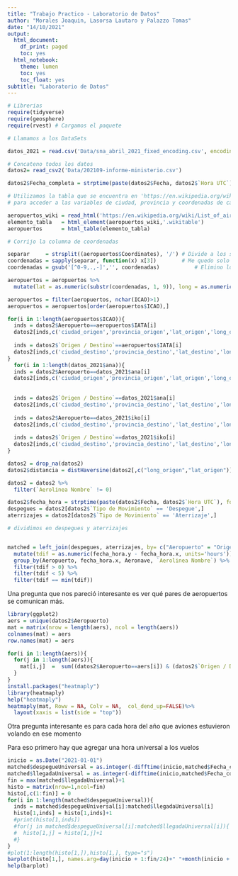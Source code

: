 ```yaml
---
title: "Trabajo Practico - Laboratorio de Datos"
author: "Morales Joaquin, Lasorsa Lautaro y Palazzo Tomas"
date: "14/10/2021"
output:
  html_document:
    df_print: paged
    toc: yes
  html_notebook:
    theme: lumen
    toc: yes
    toc_float: yes
subtitle: "Laboratorio de Datos"
---
```


```r
# Librerias
require(tidyverse)
require(geosphere)
require(rvest) # Cargamos el paquete
```


```r
# Llamamos a los DataSets

datos_2021 = read.csv('Data/sna_abril_2021_fixed_encoding.csv', encoding = 'UTF-8', sep = ',')

# Concateno todos los datos
datos2= read_csv2('Data/202109-informe-ministerio.csv')

datos2$Fecha_completa = strptime(paste(datos2$Fecha, datos2$`Hora UTC`), format = "%d/%m/%Y %H:%M:%S")

```

```r
# Utilizamos la tabla que se encuentra en 'https://en.wikipedia.org/wiki/List_of_airports_in_Argentina'
# para acceder a las variables de ciudad, provincia y coordenadas de cada aeropuerto 

aeropuertos_wiki = read_html('https://en.wikipedia.org/wiki/List_of_airports_in_Argentina')
elemento_tabla   = html_element(aeropuertos_wiki,'.wikitable')
aeropuertos      = html_table(elemento_tabla)

```

```r
# Corrijo la columna de coordenadas 

separar     = strsplit((aeropuertos$Coordinates), '/') # Divide a los strings en los lugares donde haya '/' 
coordenadas = sapply(separar, function(x) x[3])        # Me quedo solo con el 3er tipo de coordenada
coordenadas = gsub('[^0-9,.,-]','', coordenadas)           # Elimino los caracteres que no quiero utilizar

aeropuertos = aeropuertos %>% 
  mutate(lat = as.numeric(substr(coordenadas, 1, 9)), long = as.numeric(substr(coordenadas, 10, 18))) # Separo a mano latitud y longitud (revizar si esta todo en orden)

aeropuertos = filter(aeropuertos, nchar(ICAO)>1)
aeropuertos = aeropuertos[order(aeropuertos$ICAO),]
```

```r

for(i in 1:length(aeropuertos$ICAO)){
  inds = datos2$Aeropuerto==aeropuertos$IATA[i]
  datos2[inds,c('ciudad_origen','provincia_origen','lat_origen','long_origen')] = aeropuertos[i,c("City served","Province","lat","long")]
  
  inds = datos2$`Origen / Destino`==aeropuertos$IATA[i]
  datos2[inds,c('ciudad_destino','provincia_destino','lat_destino','long_destino')] = aeropuertos[i,c("City served","Province","lat","long")]
}
  for(i in 1:length(datos_2021$ana)){
  inds = datos2$Aeropuerto==datos_2021$ana[i]
  datos2[inds,c('ciudad_origen','provincia_origen','lat_origen','long_origen')] = datos_2021[i,c("nam","cpr","x","y")]
  
  
  inds = datos2$`Origen / Destino`==datos_2021$ana[i]
  datos2[inds,c('ciudad_destino','provincia_destino','lat_destino','long_destino')] = datos_2021[i,c("nam","cpr","x","y")]
  
  inds = datos2$Aeropuerto==datos_2021$iko[i]
  datos2[inds,c('ciudad_destino','provincia_destino','lat_destino','long_destino')] = datos_2021[i,c("nam","cpr","x","y")]
  
  inds = datos2$`Origen / Destino`==datos_2021$iko[i]
  datos2[inds,c('ciudad_destino','provincia_destino','lat_destino','long_destino')] = datos_2021[i,c("nam","cpr","x","y")]
}

datos2 = drop_na(datos2)
datos2$distancia = distHaversine(datos2[,c("long_origen","lat_origen")],datos2[,c("long_destino","lat_destino")])/1000

datos2 = datos2 %>% 
  filter(`Aerolinea Nombre` != 0)
```


```r

datos2$fecha_hora = strptime(paste(datos2$Fecha, datos2$`Hora UTC`), format = "%d/%m/%Y %H:%M:%S")
despegues = datos2[datos2$`Tipo de Movimiento` == 'Despegue',]
aterrizajes = datos2[datos2$`Tipo de Movimiento` == 'Aterrizaje',]

```



```r
# dividimos en despegues y aterrizajes


matched = left_join(despegues, aterrizajes, by= c("Aeropuerto" = "Origen / Destino", "Origen / Destino" = "Aeropuerto", "Aerolinea Nombre" = "Aerolinea Nombre", "Aeronave" = "Aeronave")) %>% 
  mutate(tdif = as.numeric(fecha_hora.y - fecha_hora.x, units='hours')) %>%
  group_by(Aeropuerto, fecha_hora.x, Aeronave, `Aerolinea Nombre`) %>% 
  filter(tdif > 0) %>%
  filter(tdif < 5) %>% 
  filter(tdif == min(tdif))
```

Una pregunta que nos pareció interesante es ver qué pares de aeropuertos se comunican más. 
```r
library(ggplot2)
aers = unique(datos2$Aeropuerto)
mat = matrix(nrow = length(aers), ncol = length(aers))
colnames(mat) = aers
row.names(mat) = aers

for(i in 1:length(aers)){
  for(j in 1:length(aers)){
    mat[i,j]  =  sum((datos2$Aeropuerto==aers[i]) & (datos2$`Origen / Destino`==aers[j]))
  }
}
install.packages("heatmaply")
library(heatmaply)
help("heatmaply")
heatmaply(mat, Rowv = NA, Colv = NA,  col_dend_up=FALSE)%>% 
  layout(xaxis = list(side = "top"))
```
Otra pregunta interesante es para cada hora del año que aviones estuvieron volando en ese momento

Para eso primero hay que agregar una hora universal a los vuelos

```r
inicio = as.Date("2021-01-01")
matched$despegueUniversal = as.integer(-difftime(inicio,matched$Fecha_completa.x, units="hours"))
matched$llegadaUniversal = as.integer(-difftime(inicio,matched$Fecha_completa.y, units="hours")+0.9999)
fin = max(matched$llegadaUniversal)+1
histo = matrix(nrow=1,ncol=fin)
histo[,c(1:fin)] = 0
for(i in 1:length(matched$despegueUniversal)){
  inds = matched$despegueUniversal[i]:matched$llegadaUniversal[i]
  histo[1,inds] = histo[1,inds]+1
  #print(histo[1,inds])
  #for(j in matched$despegueUniversal[i]:matched$llegadaUniversal[i]){
  #  histo[1,j] = histo[1,j]+1
  #}
}
#plot(1:length(histo[1,]),histo[1,], type="s")
barplot(histo[1,], names.arg=day(inicio + 1:fin/24)+" "+month(inicio + 1:fin/24) )
help(barplot)

```

